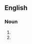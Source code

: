 ==English==
===Noun===
{{head|en|misspelling}}

# {{misspelling of|excursion|lang=en}}
# {{misspelling of|exclusion|lang=en}}